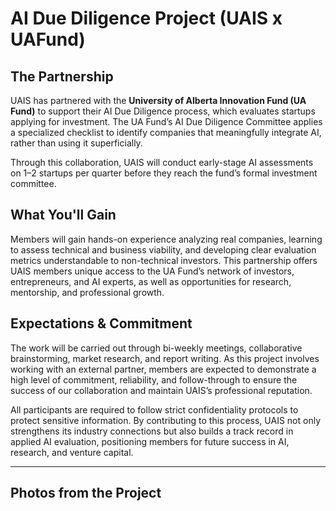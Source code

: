# AI Due Diligence Project (UAIS x UAFund)

## The Partnership
UAIS has partnered with the **University of Alberta Innovation Fund (UA Fund)** to support their AI Due Diligence process, which evaluates startups applying for investment. The UA Fund’s AI Due Diligence Committee applies a specialized checklist to identify companies that meaningfully integrate AI, rather than using it superficially. 

Through this collaboration, UAIS will conduct early-stage AI assessments on 1–2 startups per quarter before they reach the fund’s formal investment committee.

## What You'll Gain
Members will gain hands-on experience analyzing real companies, learning to assess technical and business viability, and developing clear evaluation metrics understandable to non-technical investors. This partnership offers UAIS members unique access to the UA Fund’s network of investors, entrepreneurs, and AI experts, as well as opportunities for research, mentorship, and professional growth.

## Expectations & Commitment
The work will be carried out through bi-weekly meetings, collaborative brainstorming, market research, and report writing. As this project involves working with an external partner, members are expected to demonstrate a high level of commitment, reliability, and follow-through to ensure the success of our collaboration and maintain UAIS’s professional reputation.

All participants are required to follow strict confidentiality protocols to protect sensitive information. By contributing to this process, UAIS not only strengthens its industry connections but also builds a track record in applied AI evaluation, positioning members for future success in AI, research, and venture capital.

---

## Photos from the Project

<div class="columns is-multiline is-centered">
  <div class="column is-half">
    <figure class="image is-4by3">
      <img src="/images/ai-due-diligence-project/image1.jpg" alt="A meaningful description of the first photo goes here." />
    </figure>
  </div>
  <div class="column is-half">
    <figure class="image is-4by3">
      <img src="/images/ai-due-diligence-project/image2.jpg" alt="A meaningful description of the second photo goes here." />
    </figure>
  </div>
  <div class="column is-half">
    <figure class="image is-4by3">
      <img src="/images/ai-due-diligence-project/image3.jpg" alt="A meaningful description of the third photo goes here." />
    </figure>
  </div>
  <div class="column is-half">
    <figure class="image is-4by3">
      <img src="/images/ai-due-diligence-project/image4.jpg" alt="A meaningful description of the fourth photo goes here." />
    </figure>
  </div>
  <div class="column is-half">
    <figure class="image is-4by3">
      <img src="/images/ai-due-diligence-project/image5.jpg" alt="A meaningful description of the fifth photo goes here." />
    </figure>
  </div>
  <div class="column is-half">
    <figure class="image is-4by3">
      <img src="/images/ai-due-diligence-project/image6.jpg" alt="A meaningful description of the sixth photo goes here." />
    </figure>
  </div>
</div>